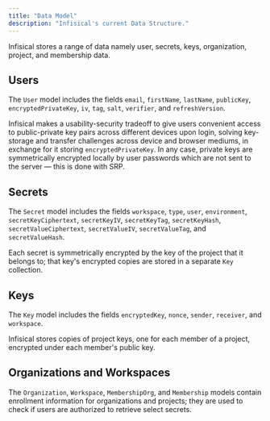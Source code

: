 ```yaml
---
title: "Data Model"
description: "Infisical's current Data Structure."
---
```


Infisical stores a range of data namely user, secrets, keys, organization, project, and membership data.

## Users

The `User` model includes the fields `email`, `firstName`, `lastName`, `publicKey`, `encryptedPrivateKey`, `iv`, `tag`, `salt`, `verifier`, and `refreshVersion`.

Infisical makes a usability-security tradeoff to give users convenient access to public-private key pairs across different devices upon login, solving key-storage and transfer challenges across device and browser mediums, in exchange for it storing `encryptedPrivateKey`. In any case, private keys are symmetrically encrypted locally by user passwords which are not sent to the server — this is done with SRP.

## Secrets

The `Secret` model includes the fields `workspace`, `type`, `user`, `environment`, `secretKeyCiphertext`, `secretKeyIV`, `secretKeyTag`, `secretKeyHash`, `secretValueCiphertext`, `secretValueIV`, `secretValueTag`, and `secretValueHash`.

Each secret is symmetrically encrypted by the key of the project that it belongs to; that key's encrypted copies are stored in a separate `Key` collection.

## Keys

The `Key` model includes the fields `encryptedKey`, `nonce`, `sender`, `receiver`, and `workspace`.

Infisical stores copies of project keys, one for each member of a project, encrypted under each member's public key.

## Organizations and Workspaces

The `Organization`, `Workspace`, `MembershipOrg`, and `Membership` models contain enrollment information for organizations and projects; they are used to check if users are authorized to retrieve select secrets.
